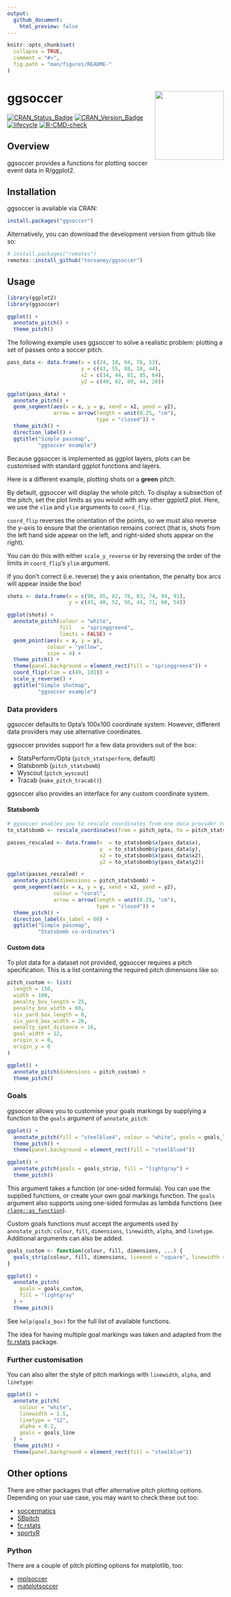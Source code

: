 ```yaml
---
output:
  github_document:
    html_preview: false
---
```


<!-- README.md is generated from README.Rmd. Please edit that file -->

```r
knitr::opts_chunk$set(
  collapse = TRUE,
  comment = "#>",
  fig.path = "man/figures/README-"
)
```

# ggsoccer  <img src="man/figures/logo.png" width="160px" align="right" /> 

<!-- badges: start -->
[![CRAN\_Status\_Badge](http://www.r-pkg.org/badges/version/ggsoccer)](https://cran.r-project.org/package=ggsoccer)
[![CRAN\_Version\_Badge](https://cranlogs.r-pkg.org/badges/ggsoccer?color=ff69b4)](https://cran.r-project.org/package=ggsoccer)
[![lifecycle](https://img.shields.io/badge/lifecycle-stable-brightgreen.svg)](https://lifecycle.r-lib.org/articles/stages.html#stable)
[![R-CMD-check](https://github.com/Torvaney/ggsoccer/workflows/R-CMD-check/badge.svg)](https://github.com/Torvaney/ggsoccer/actions)
<!-- badges: end -->

## Overview

ggsoccer provides a functions for plotting soccer event data in R/ggplot2.

## Installation

ggsoccer is available via CRAN:

```r
install.packages("ggsoccer")
```

Alternatively, you can download the development version from github like so:

```r
# install.packages("remotes")
remotes::install_github("torvaney/ggsoccer")
```

## Usage

```r
library(ggplot2)
library(ggsoccer)

ggplot() +
  annotate_pitch() +
  theme_pitch()
```

The following example uses ggsoccer to solve a realistic problem: plotting a set 
of passes onto a soccer pitch.

```r
pass_data <- data.frame(x = c(24, 18, 64, 78, 53),
                        y = c(43, 55, 88, 18, 44),
                        x2 = c(34, 44, 81, 85, 64),
                        y2 = c(40, 62, 89, 44, 28))

ggplot(pass_data) +
  annotate_pitch() +
  geom_segment(aes(x = x, y = y, xend = x2, yend = y2),
               arrow = arrow(length = unit(0.25, "cm"),
                             type = "closed")) +
  theme_pitch() +
  direction_label() +
  ggtitle("Simple passmap", 
          "ggsoccer example")
```

Because ggsoccer is implemented as ggplot layers, plots can be customised with
standard ggplot functions and layers. 

Here is a different example, plotting shots on a **green** pitch.

By default, ggsoccer will display the whole pitch. To display a 
subsection of the pitch, set the plot limits as you would with any other
ggplot2 plot. Here, we use the `xlim` and `ylim` arguments to `coord_flip`.

`coord_flip` reverses the orientation of the points, so we must also reverse the y-axis
to ensure that the orientation remains correct (that is, shots from the left
hand side appear on the left, and right-sided shots appear on the right).

You can do this with either `scale_y_reverse` or by reversing the
order of the limits in `coord_flip`'s `ylim` argument.

If you don't correct (i.e. reverse) the y axis orientation, the penalty box arcs will appear 
inside the box!

```r
shots <- data.frame(x = c(90, 85, 82, 78, 83, 74, 94, 91),
                    y = c(43, 40, 52, 56, 44, 71, 60, 54))

ggplot(shots) +
  annotate_pitch(colour = "white",
                 fill   = "springgreen4",
                 limits = FALSE) +
  geom_point(aes(x = x, y = y),
             colour = "yellow",
             size = 4) +
  theme_pitch() +
  theme(panel.background = element_rect(fill = "springgreen4")) +
  coord_flip(xlim = c(49, 101)) +
  scale_y_reverse() +
  ggtitle("Simple shotmap",
          "ggsoccer example")
```

### Data providers

ggsoccer defaults to Opta's 100x100 coordinate system. However, different data 
providers may use alternative coordinates. 

ggsoccer provides support for a few data providers out of the box:

* StatsPerform/Opta (`pitch_statsperform`, default)
* Statsbomb (`pitch_statsbomb`)
* Wyscout (`pitch_wyscout`)
* Tracab (`make_pitch_tracab()`)

ggsoccer also provides an interface for any custom coordinate system.

#### Statsbomb

```r
# ggsoccer enables you to rescale coordinates from one data provider to another, too
to_statsbomb <- rescale_coordinates(from = pitch_opta, to = pitch_statsbomb)

passes_rescaled <- data.frame(x  = to_statsbomb$x(pass_data$x),
                              y  = to_statsbomb$y(pass_data$y),
                              x2 = to_statsbomb$x(pass_data$x2),
                              y2 = to_statsbomb$y(pass_data$y2))

ggplot(passes_rescaled) +
  annotate_pitch(dimensions = pitch_statsbomb) +
  geom_segment(aes(x = x, y = y, xend = x2, yend = y2),
               colour = "coral",
               arrow = arrow(length = unit(0.25, "cm"),
                             type = "closed")) +
  theme_pitch() +
  direction_label(x_label = 60) +
  ggtitle("Simple passmap", 
          "Statsbomb co-ordinates")
```

#### Custom data

To plot data for a dataset not provided, ggsoccer requires a pitch specification. 
This is a list containing the required pitch dimensions like so:

```r
pitch_custom <- list(
  length = 150,
  width = 100,
  penalty_box_length = 25,
  penalty_box_width = 60,
  six_yard_box_length = 8,
  six_yard_box_width = 26,
  penalty_spot_distance = 16,
  goal_width = 12,
  origin_x = 0,
  origin_y = 0
)

ggplot() +
  annotate_pitch(dimensions = pitch_custom) +
  theme_pitch()
```

### Goals

ggsoccer allows you to customise your goals markings by supplying a function to 
the `goals` argument of `annotate_pitch`:

```r
ggplot() +
  annotate_pitch(fill = "steelblue4", colour = "white", goals = goals_line) +
  theme_pitch() +
  theme(panel.background = element_rect(fill = "steelblue4"))
```

```r
ggplot() +
  annotate_pitch(goals = goals_strip, fill = "lightgray") +
  theme_pitch()
```

This argument takes a function (or one-sided formula). You can use the supplied functions,
or create your own goal markings function. The `goals` argument also supports using 
one-sided formulas as lambda functions
(see [`rlang::as_function`](https://rlang.r-lib.org/reference/as_function.html)).

Custom goals functions must accept the arguments used by `annotate_pitch`: `colour`, `fill`, 
`dimensions`, `linewidth`, `alpha`, and `linetype`. Additional arguments can also be added.

```r
goals_custom <- function(colour, fill, dimensions, ...) {
  goals_strip(colour, fill, dimensions, lineend = "square", linewidth = 3.5)
}

ggplot() +
  annotate_pitch(
    goals = goals_custom, 
    fill = "lightgray"
  ) +
  theme_pitch()
```

See `help(goals_box)` for the full list of available functions.

The idea for having multiple goal markings was taken and adapted from the [fc.rstats](https://github.com/FCrSTATS/fc.rstats) package.

### Further customisation

You can also alter the style of pitch markings with `linewidth`, `alpha`, and `linetype`:

```r
ggplot() +
  annotate_pitch(
    colour = "white", 
    linewidth = 1.5, 
    linetype = "12", 
    alpha = 0.2, 
    goals = goals_line
  ) +
  theme_pitch() +
  theme(panel.background = element_rect(fill = "steelblue"))
```

## Other options

There are other packages that offer alternative pitch plotting options. 
Depending on your use case, you may want to check these out too:

* [soccermatics](https://github.com/JoGall/soccermatics)
* [SBpitch](https://github.com/FCrSTATS/SBpitch)
* [fc.rstats](https://github.com/FCrSTATS/fc.rstats)
* [sportyR](https://github.com/sportsdataverse/sportyR)

### Python

There are a couple of pitch plotting options for matplotlib, too:

* [mplsoccer](https://github.com/andrewRowlinson/mplsoccer)
* [matplotsoccer](https://github.com/TomDecroos/matplotsoccer)
